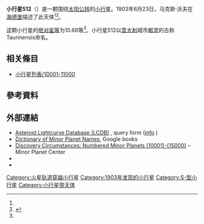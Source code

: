 {{Infobox planet
 | minorplanet     = yes
 | name            = 512 Taurinensis
 | background      = #D6D6D6
 | image = 
 | image_size      = 
 | caption         =
 | discovery_ref   =  <ref name="MPC-object" />
 | discoverer      = [[马克斯·沃夫|马克斯·沃夫]]
 | discovery_site  = [[海德堡|海德堡]]
 | discovered      = 1903年6月23日
 | mpc_name        = 512 Taurinensis
 | alt_names       = 512 Taurinensis
 | pronounced      = 
 | named_after     = <ref name="MPC-object" />
 | mp_category     = [[主帶小行星|主帶小行星]] <ref name="MPC-object" /><ref name="jpldata" />
 | orbit_ref       = <ref name="a">[http://ssd.jpl.nasa.gov/sbdb.cgi?sstr=512 512] {{Wayback|url=http://ssd.jpl.nasa.gov/sbdb.cgi?sstr=512 |date=20140902115748 }}，小行星數據庫瀏覽器（JPL Small-Body Database Browser）－[[美国国家航空航天局|美国国家航空航天局]]喷气推进实验室</ref>
 | epoch           = 2019-04-27.0（[[儒略日|JD]] 2458600.5）
 | uncertainty     = 0
 | observation_arc = 
 | aphelion = {{convert|2.746|AU|km|3|abbr=on|lk=out}}
 | perihelion      = {{convert|1.6320452|AU|km|3|abbr=on}}
 | semimajor       = 2.1890403
 | eccentricity    = 0.2544472
 | period          = 3.24[[儒略年|yr]]
 | mean_anomaly    = 213.58628[[度|°]]
 | mean_motion     = {{Deg2DMS|0.30431490|sup=ms}} / day
 | inclination     = 8.74717
 | asc_node        = 107.03553°
 | arg_peri        = 249.27886
 | mean_diameter   = 
 | rotation        = 
 | albedo          =
 | spectral_type   =
 | abs_magnitude   = 10.68<ref name="jpldata" />
}}
'''小行星512'''（{{lang-en|512 Taurinensis}}）是一颗围绕[[太阳|太阳]][[公转|公转]]的[[小行星|小行星]]。1903年6月23日，马克斯·沃夫在[[海德堡|海德堡]]描述了此天体<ref name="a" /><ref>{{cite news|title=小行星列表|url=http://cfa-www.harvard.edu/iau/lists/NumberedMPs.txt|accessdate=2018-10-19|newspaper=哈佛大学|archive-date=2008-05-17|archive-url=https://web.archive.org/web/20080517010638/http://cfa-www.harvard.edu/iau/lists/NumberedMPs.txt|dead-url=no}}</ref>。

这颗小行星的[[绝对星等|绝对星等]]为10.68等<ref name="a" />。小行星512以[[意大利|意大利]]城市[[都灵|都灵]]的古称Taurinensis命名。

== 相关條目 ==
*[[小行星列表/10001-11000|小行星列表/10001-11000]]

== 參考資料 ==
{{reflist|refs=

<ref name="jpldata">{{cite web
 |type         = 2018-01-26 last obs.
 |title        = JPL Small-Body Database Browser:512 Taurinensis-512 Taurinensis
 |url          = https://ssd.jpl.nasa.gov/sbdb.cgi?sstr=512
 |publisher    = [[Jet_Propulsion_Laboratory|Jet Propulsion Laboratory]]
 |accessdate   = 28 March 2018
 |archive-date = 2020-09-27
 |archive-url  = https://web.archive.org/web/20200927222311/https://ssd.jpl.nasa.gov/sbdb.cgi?sstr=512
 |dead-url     = no
}}</ref>

<ref name="MPC-object">{{cite web
  |title      = 512 Taurinensis
  |work      = Minor Planet Center
  |url      = https://www.minorplanetcenter.net/db_search/show_object?object_id=512
  |accessdate      = 28 March 2018
  |archive-date      = 2017-10-26
  |archive-url      = https://web.archive.org/web/20171026163250/http://www.minorplanetcenter.net/db_search/show_object?object_id=512
  |dead-url      = no
  }}</ref>

}}

==  外部連結 ==
* [http://www.minorplanet.info/PHP/lcdbsummaryquery.php Asteroid Lightcurve Database (LCDB)] {{Wayback|url=http://www.minorplanet.info/PHP/lcdbsummaryquery.php |date=20171210173955 }}, query form ([http://www.minorplanet.info/lightcurvedatabase.html info] {{Wayback|url=http://www.minorplanet.info/lightcurvedatabase.html |date=20171216050541 }})
* [https://books.google.com/books?id=aeAg1X7afOoC&pg Dictionary of Minor Planet Names], Google books
* [http://www.minorplanetcenter.net/iau/lists/NumberedMPs010001.html Discovery Circumstances: Numbered Minor Planets (10001)-(15000)] {{Wayback|url=http://www.minorplanetcenter.net/iau/lists/NumberedMPs010001.html |date=20180612162317 }} – Minor Planet Center
* {{AstDys|512}}
* {{JPL small body}}

{{Minor Planet Number|[[小行星511|小行星511]]|[[小行星513|小行星513]]}}
{{小天体}}

[[Category:火星轨道穿越小行星|Category:火星轨道穿越小行星]]
[[Category:1903年发现的小行星|Category:1903年发现的小行星]]
[[Category:S-型小行星|Category:S-型小行星]]
[[Category:小行星带天体|Category:小行星带天体]]